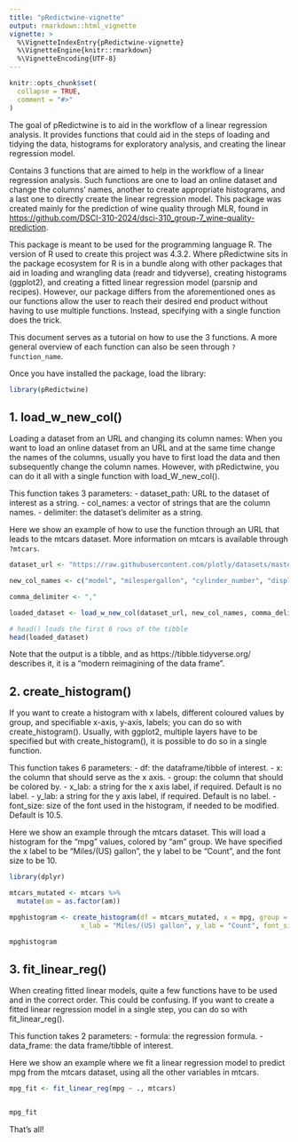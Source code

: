 ```yaml
---
title: "pRedictwine-vignette"
output: rmarkdown::html_vignette
vignette: >
  %\VignetteIndexEntry{pRedictwine-vignette}
  %\VignetteEngine{knitr::rmarkdown}
  %\VignetteEncoding{UTF-8}
---
```


```r
knitr::opts_chunk$set(
  collapse = TRUE,
  comment = "#>"
)
```

The goal of pRedictwine is to aid in the workflow of a linear regression
analysis. It provides functions that could aid in the steps of loading
and tidying the data, histograms for exploratory analysis, and creating
the linear regression model.

Contains 3 functions that are aimed to help in the workflow of a linear
regression analysis. Such functions are one to load an online dataset
and change the columns’ names, another to create appropriate histograms,
and a last one to directly create the linear regression model. This
package was created mainly for the prediction of wine quality through
MLR, found in
<https://github.com/DSCI-310-2024/dsci-310_group-7_wine-quality-prediction>.

This package is meant to be used for the programming language R. The
version of R used to create this project was 4.3.2. Where pRedictwine
sits in the package ecosystem for R is in a bundle along with other
packages that aid in loading and wrangling data (readr and tidyverse),
creating histograms (ggplot2), and creating a fitted linear regression
model (parsnip and recipes). However, our package differs from the
aforementioned ones as our functions allow the user to reach their
desired end product without having to use multiple functions. Instead,
specifying with a single function does the trick.

This document serves as a tutorial on how to use the 3 functions. A more general 
overview of each function can also be seen through `?function_name`.

Once you have installed the package, load the library:

```r
library(pRedictwine)
```

## 1. load_w_new_col()

Loading a dataset from an URL and changing its column names:
When you want to load an online dataset from an URL and at the same time change the names of the columns, usually you have to first load the data and then subsequently change the column names. However, with pRedictwine, you can do it all with a single function with load_W_new_col().

This function takes 3 parameters:
- dataset_path: URL to the dataset of interest as a string.
- col_names: a vector of strings that are the column names.
- delimiter: the dataset's delimiter as a string.

Here we show an example of how to use the function through an URL that leads to the mtcars dataset. More information on mtcars is available through `?mtcars`.

```r
dataset_url <- "https://raw.githubusercontent.com/plotly/datasets/master/mtcars.csv"

new_col_names <- c("model", "milespergallon", "cylinder_number", "displacement", "horsepower", "rear_axle_ratio", "weight", "quartermiletime", "engine", "transmission", "forwardgears", "carb")

comma_delimiter <- ","

loaded_dataset <- load_w_new_col(dataset_url, new_col_names, comma_delimiter)

# head() loads the first 6 rows of the tibble
head(loaded_dataset)
```

Note that the output is a tibble, and as https://tibble.tidyverse.org/ describes it, it is a "modern reimagining of the data frame". 

## 2. create_histogram()

If you want to create a histogram with x labels, different coloured values by group, and specifiable x-axis, y-axis, labels; you can do so with create_histogram(). Usually, with ggplot2, multiple layers have to be specified but with create_histogram(), it is possible to do so in a single function.

This function takes 6 parameters:
- df: the dataframe/tibble of interest.
- x: the column that should serve as the x axis.
- group: the column that should be colored by.
- x_lab: a string for the x axis label, if required. Default is no label.
- y_lab: a string for the y axis label, if required. Default is no label.
- font_size: size of the font used in the histogram, if needed to be modified. Default is 10.5.

Here we show an example through the mtcars dataset. This will load a histogram for the "mpg" values, colored by "am" group. We have specified the x label to be "Miles/(US) gallon", the y label to be "Count", and the font size to be 10.

```r
library(dplyr)

mtcars_mutated <- mtcars %>%
  mutate(am = as.factor(am))
```

```r
mpghistogram <- create_histogram(df = mtcars_mutated, x = mpg, group = am,
                  x_lab = "Miles/(US) gallon", y_lab = "Count", font_size = 10)

mpghistogram

```

## 3. fit_linear_reg()

When creating fitted linear models, quite a few functions have to be used and in the correct order. This could be confusing. If you want to create a fitted linear regression model in a single step, you can do so with fit_linear_reg().

This function takes 2 parameters:
- formula: the regression formula.
- data_frame: the data frame/tibble of interest.

Here we show an example where we fit a linear regression model to predict mpg from the mtcars dataset, using all the other variables in mtcars.

```r
mpg_fit <- fit_linear_reg(mpg ~ ., mtcars)


mpg_fit
```

That's all!
